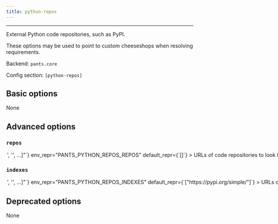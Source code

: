 ```yaml
---
title: python-repos
---
```



---

External Python code repositories, such as PyPI.

These options may be used to point to custom cheeseshops when resolving requirements.

Backend: <span className="color--primary">`pants.core`</span>

Config section: <span className="color--primary">`[python-repos]`</span>

<span className={styles.options}>

## Basic options

None

## Advanced options

### `repos`

<Option
  cli_repr={`--python-repos-repos="['<str>', '<str>', ...]"`}
  env_repr="PANTS_PYTHON_REPOS_REPOS"
  default_repr={`[]`}
>

URLs of code repositories to look for requirements. In Pip and Pex, this
option corresponds to the `--find-links` option.

</Option>

### `indexes`

<Option
  cli_repr={`--python-repos-indexes="['<str>', '<str>', ...]"`}
  env_repr="PANTS_PYTHON_REPOS_INDEXES"
  default_repr={`["https://pypi.org/simple/"]`}
>

URLs of code repository indexes to look for requirements. If set to an empty
list, then Pex will use no indices (meaning it will not use PyPI). The values
should be compliant with PEP 503.

</Option>

## Deprecated options

None

</span>
